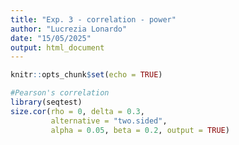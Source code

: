 ```yaml
---
title: "Exp. 3 - correlation - power"
author: "Lucrezia Lonardo"
date: "15/05/2025"
output: html_document
---
```


```r
knitr::opts_chunk$set(echo = TRUE)
```

```r
#Pearson's correlation 
library(seqtest)
size.cor(rho = 0, delta = 0.3,
         alternative = "two.sided",
         alpha = 0.05, beta = 0.2, output = TRUE)
```

```r

```


